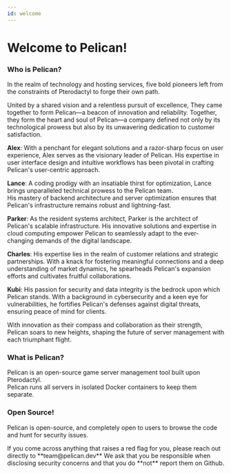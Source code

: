 ```yaml
---
id: welcome
---
```



# Welcome to Pelican!

### Who is Pelican?
In the realm of technology and hosting services, five bold pioneers left from the constraints of Pterodactyl to forge their own path.  

United by a shared vision and a relentless pursuit of excellence, They came together to form Pelican—a beacon of innovation and reliability.
Together, they form the heart and soul of Pelican—a company defined not only by its technological prowess but also by its unwavering dedication to customer satisfaction.  

**Alex**: With a penchant for elegant solutions and a razor-sharp focus on user experience, Alex serves as the visionary leader of Pelican. 
His expertise in user interface design and intuitive workflows has been pivotal in crafting Pelican's user-centric approach.  

**Lance**: A coding prodigy with an insatiable thirst for optimization, Lance brings unparalleled technical prowess to the Pelican team.  
His mastery of backend architecture and server optimization ensures that Pelican's infrastructure remains robust and lightning-fast.  

**Parker**: As the resident systems architect, Parker is the architect of Pelican's scalable infrastructure. 
His innovative solutions and expertise in cloud computing empower Pelican to seamlessly adapt to the ever-changing demands of the digital landscape.

**Charles**: His expertise lies in the realm of customer relations and strategic partnerships. 
With a knack for fostering meaningful connections and a deep understanding of market dynamics, he spearheads Pelican's expansion efforts and cultivates fruitful collaborations.

**Kubi**: His passion for security and data integrity is the bedrock upon which Pelican stands.
With a background in cybersecurity and a keen eye for vulnerabilities, he fortifies Pelican's defenses against digital threats, ensuring peace of mind for clients.

With innovation as their compass and collaboration as their strength, Pelican soars to new heights, shaping the future of server management with each triumphant flight.

### What is Pelican?
Pelican is an open-source game server management tool built upon Pterodactyl.  
Pelican runs all servers in isolated Docker containers to keep them separate. 

### Open Source!
Pelican is open-source, and completely open to users to browse the code and hunt for security issues.  

<Admonition type="warning" title="🔒 Reporting Security Issues. 🔒">
    If you come across anything that raises a red flag for you, please reach out directly to **team@pelican.dev**  
    We ask that you be responsible when disclosing security concerns and that you do **not** report them on Github.
</Admonition>

